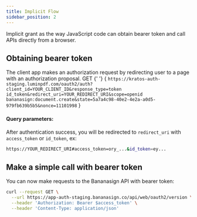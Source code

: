 ```yaml
---
title: Implicit Flow
sidebar_position: 2
---
```



Implicit grant as the way JavaScript code can obtain bearer token and call APIs directly from a browser.

## Obtaining bearer token
The client app makes an authorization request by redirecting user to a page with an authorization proposal.
<CodeBlock>
  <Badge bg="rgb(47, 129, 50)">GET</Badge>
  {' '} 
  {
    `https://kratos-auth-staging.luminpdf.com/oauth2/auth?client_id=YOUR_CLIENT_ID&response_type=token id_token&redirect_uri=YOUR_REDIRECT_URI&scope=openid bananasign:document.create&state=5a7a4c98-40e2-4e2a-a0d5-979fb639b5b5&nonce=11101998`
  }
</CodeBlock>


#### Query parameters:
<ApiSchema pointer="#/components/schemas/Implicit" />

After authentication success, you will be redirected to ```redirect_uri``` with ```access_token``` or ```id_token```, ex:

```bash
https://YOUR_REDIRECT_URI#access_token=ory_...&id_token=ey...
```

## Make a simple call with bearer token
You can now make requests to the Bananasign API with bearer token:

```bash
curl --request GET \
  --url https://app-auth-staging.bananasign.co/api/web/oauth2/version \
  --header 'Authorization: Bearer $access_token' \
  --header 'Content-Type: application/json'
```